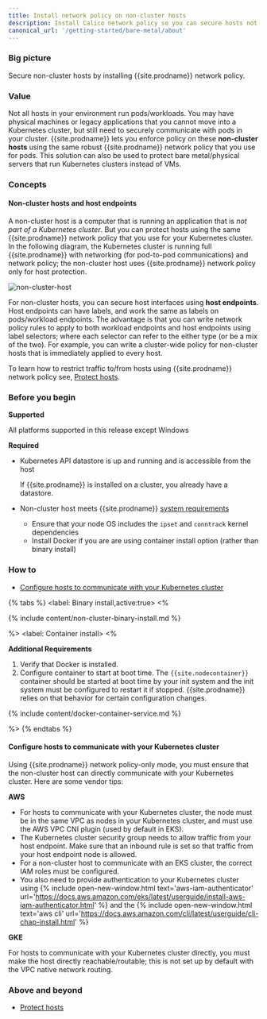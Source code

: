```yaml
---
title: Install network policy on non-cluster hosts
description: Install Calico network policy so you can secure hosts not in a cluster.
canonical_url: '/getting-started/bare-metal/about'
---
```


### Big picture

Secure non-cluster hosts by installing {{site.prodname}} network policy.

### Value

Not all hosts in your environment run pods/workloads. You may have physical machines or legacy applications that you cannot move into a Kubernetes cluster, but still need to securely communicate with pods in your cluster. {{site.prodname}} lets you enforce policy on these **non-cluster hosts** using the same robust {{site.prodname}} network policy that you use for pods. This solution can also be used to protect bare metal/physical servers that run Kubernetes clusters instead of VMs.

### Concepts

#### Non-cluster hosts and host endpoints

A non-cluster host is a computer that is running an application that is *not part of a Kubernetes cluster*. But you can protect hosts using the same {{site.prodname}} network policy that you use for your Kubernetes cluster. In the following diagram, the Kubernetes cluster is running full {{site.prodname}} with networking (for pod-to-pod communications) and network policy; the non-cluster host uses {{site.prodname}} network policy only for host protection. 

![non-cluster-host]({{site.baseurl}}/images/non-cluster-host.png)

For non-cluster hosts, you can secure host interfaces using **host endpoints**. Host endpoints can have labels, and work the same as labels on pods/workload endpoints. The advantage is that you can write network policy rules to apply to both workload endpoints and host endpoints using label selectors; where each selector can refer to the either type (or be a mix of the two). For example, you can write a cluster-wide policy for non-cluster hosts that is immediately applied to every host. 

To learn how to restrict traffic to/from hosts using {{site.prodname}} network policy see, [Protect hosts]({{site.baseurl}}/security/protect-hosts). 

### Before you begin

**Supported**

All platforms supported in this release except Windows

**Required**

- Kubernetes API datastore is up and running and is accessible from the host
  
  If {{site.prodname}} is installed on a cluster, you already have a datastore.

- Non-cluster host meets {{site.prodname}} [system requirements]({{site.baseurl}}/getting-started/bare-metal/about) 
  - Ensure that your node OS includes the `ipset` and `conntrack` kernel dependencies
  - Install Docker if you are are using container install option (rather than binary install)  

### How to

- [Configure hosts to communicate with your Kubernetes cluster](#configure-hosts-to-communicate-with-your-kubernetes-cluster)

{% tabs %}
  <label: Binary install,active:true>
  <%

{% include content/non-cluster-binary-install.md %}

%>
  <label: Container install>
  <%

**Additional Requirements**
1. Verify that Docker is installed.
1. Configure container to start at boot time.
    The `{{site.nodecontainer}}` container should be started at boot time by your init system and the init system must be configured to restart it if stopped. {{site.prodname}} relies on that behavior for certain configuration changes.

{% include content/docker-container-service.md %}

%>
  {% endtabs %}

#### Configure hosts to communicate with your Kubernetes cluster

Using {{site.prodname}} network policy-only mode, you must ensure that the non-cluster host can directly communicate with your Kubernetes cluster. Here are some vendor tips:

**AWS**

- For hosts to communicate with your Kubernetes cluster, the node must be in the same VPC as nodes in your Kubernetes cluster, and must use the AWS VPC CNI plugin (used by default in EKS). 
- The Kubernetes cluster security group needs to allow traffic from your host endpoint. Make sure that an inbound rule is set so that traffic from your host endpoint node is allowed.
- For a non-cluster host to communicate with an EKS cluster, the correct IAM roles must be configured.
- You also need to provide authentication to your Kubernetes cluster using {% include open-new-window.html text='aws-iam-authenticator' url='https://docs.aws.amazon.com/eks/latest/userguide/install-aws-iam-authenticator.html' %} and the {% include open-new-window.html text='aws cli' url='https://docs.aws.amazon.com/cli/latest/userguide/cli-chap-install.html' %} 

**GKE**

For hosts to communicate with your Kubernetes cluster directly, you must make the host directly reachable/routable; this is not set up by default with the VPC native network routing.

### Above and beyond 

- [Protect hosts]({{site.baseurl}}/security/protect-hosts)

